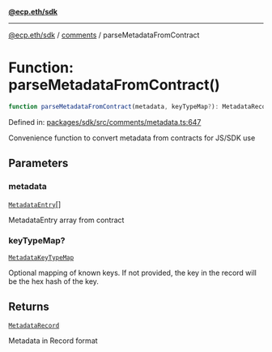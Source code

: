[**@ecp.eth/sdk**](../../index.mdx)

***

[@ecp.eth/sdk](/sdk-reference/index.mdx) / [comments](/sdk-reference/comments/index.mdx) / parseMetadataFromContract

# Function: parseMetadataFromContract()

```ts
function parseMetadataFromContract(metadata, keyTypeMap?): MetadataRecord;
```

Defined in: [packages/sdk/src/comments/metadata.ts:647](https://github.com/ecp-eth/comments-monorepo/blob/main/packages/sdk/src/comments/metadata.ts#L647)

Convenience function to convert metadata from contracts for JS/SDK use

## Parameters

### metadata

[`MetadataEntry`](/sdk-reference/comments/type-aliases/MetadataEntry.mdx)[]

MetadataEntry array from contract

### keyTypeMap?

[`MetadataKeyTypeMap`](/sdk-reference/comments/type-aliases/MetadataKeyTypeMap.mdx)

Optional mapping of known keys. If not provided, the key in the record will be the hex hash of the key.

## Returns

[`MetadataRecord`](/sdk-reference/comments/type-aliases/MetadataRecord.mdx)

Metadata in Record format
